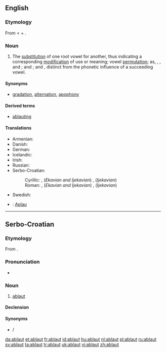 {{also|Ablaut}}
==English==
{{wikipedia}}

===Etymology===
From {{etyl|de}} {{term|Ablaut||off-sound|lang=de}} < {{term|ab||off|lang=de}} + {{term|laut||sound|lang=de}}.

===Noun===
{{en-noun}}

# {{linguistics}} The [[substitution]] of one root vowel for another, thus indicating a corresponding [[modification]] of use or meaning; vowel [[permutation]]; as, {{term|get}}, {{term|gat}}, and {{term|got}}; {{term|sing}} and {{term|song}}; {{term|hang}} and {{term|hung}}, distinct from the phonetic influence of a succeeding vowel.

====Synonyms====
* [[gradation]], [[alternation]], [[apophony]]

====Derived terms====
* [[ablauting]]

====Translations====
{{trans-top|substitution of one root vowel for another}}
* Armenian: {{t-|hy|ձայնդարձ|tr=jayndarj}}
* Danish: {{t-|da|aflyd|c}}
* German: {{t+|de|Ablaut|m}}
* Icelandic: {{t|is|hljóðskipti|n|p}}
* Irish: {{t|ga|ablabht|xs=Irish}}
* Russian: {{t+|ru|аблаут|m|tr=abláut}}
* Serbo-Croatian:
*: Cyrillic: {{t|sh|аблаут|m|alt=а̀блаут|sc=Cyrl|xs=Serbo-Croatian}}, (''Ekavian and Ijekavian'') {{t|sh|превој|m|alt=пре́вој|sc=Cyrl|xs=Serbo-Croatian}}, (''Ijekavian'') {{t|sh|пријевој|m|alt=прије́вој|sc=Cyrl|xs=Serbo-Croatian}}
*: Roman: {{t|sh|ablaut|m|alt=àblaut|xs=Serbo-Croatian}}, (''Ekavian and Ijekavian'') {{t|sh|prevoj|m|alt=prévoj|xs=Serbo-Croatian}}, (''Ijekavian'') {{t|sh|prijevoj|m|alt=prijévoj|xs=Serbo-Croatian}}
{{trans-mid}}
* Swedish: {{t|sv|avljud|n}}
{{trans-bottom}}
{{checktrans}}
* {{ttbc|vi}}: [[Aplau]]

----

==Serbo-Croatian==

===Etymology===
From {{etyl|de|sh}} {{term|Ablaut|lang=de}}.

===Pronunciation===
* {{IPA|/ǎblaut/|lang=sh}}

===Noun===
{{sh-noun|g=m|head=àblaut|r|аблаут|а̀блаут}}

# [[#English|ablaut]]

====Declension====
{{sh-decl-noun
|àblaut|ablauti
|ablauta|ablauta
|ablautu|ablautima
|ablaut|ablaute
|ablaute|ablauti
|ablautu|ablautima
|ablautom|ablautima
}}

====Synonyms====
* {{l|sh|prevoj|prévoj}} / {{l|sh|prijevoj|prijévoj}}

[[da:ablaut]]
[[et:ablaut]]
[[fr:ablaut]]
[[id:ablaut]]
[[hu:ablaut]]
[[nl:ablaut]]
[[pl:ablaut]]
[[ru:ablaut]]
[[sv:ablaut]]
[[ta:ablaut]]
[[tr:ablaut]]
[[uk:ablaut]]
[[vi:ablaut]]
[[zh:ablaut]]